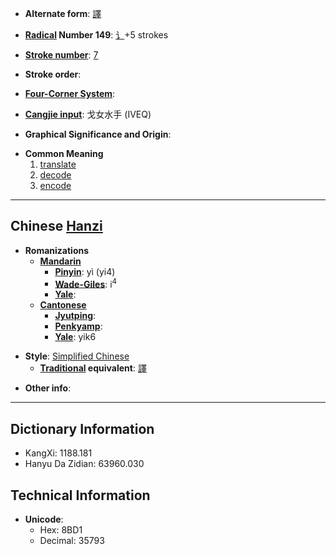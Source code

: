 * '''Alternate form''': [[譯]]

* '''[[Wiktionary:Chinese radical index| Radical]] Number 149''': [[Wiktionary:Chinese radical index 讠|讠]]+5 strokes

* '''[[Wiktionary:Chinese total strokes index|Stroke number]]''': [[Wiktionary:Chinese total strokes index 7|7]]

* '''Stroke order''': 

* '''[[Wiktionary:Chinese four corner index|Four-Corner System]]''': 

* '''[[Wiktionary:Chinese Cangjie index|Cangjie input]]''': 戈女水手 (IVEQ)

* '''Graphical Significance and Origin''': 

* '''Common Meaning'''
*#[[translate]]
*# [[decode]]
*# [[encode]]

----

== Chinese [[Hanzi]] ==

* '''Romanizations'''
** '''[[Mandarin]]'''
*** '''[[Pinyin]]''': yì (yi4)
*** '''[[Wade-Giles]]''': i<sup>4</sup>
*** '''[[Yale]]''': 
** '''[[Cantonese]]'''
*** '''[[Jyutping]]''':
*** '''[[Penkyamp]]''': 
*** '''[[Yale]]''': yik6

* '''Style''': [[Simplified Chinese]] 
** '''[[Traditional Chinese|Traditional]] equivalent''': [[譯]]

* '''Other info''': 

----

== Dictionary Information ==

* KangXi: 1188.181
* Hanyu Da Zidian: 63960.030

== Technical Information ==

* '''Unicode''':
** Hex: 8BD1
** Decimal: 35793